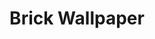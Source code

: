 ---
title: "Brick Wallpaper"
meta_title: "Brick Wallpaper craft"
description: "Craft de Brick Wallpaper"
rank: "s"
draft: false
name: "Brick Wallpaper"
recipe_img: "https://wiki.pokexgames.com/images/4/42/Brick_Wallpaper.png"
level: 105
craft_time: 18000
result: 1
value_npc: 1
ingredients:
  - name: "Drawing Clipboard"
    quantity: 25
    item_img: "https://wiki.pokexgames.com/images/3/36/Drawing_Clipboard.png"
    value_npc: 1
  - name: "Petite Leaves"
    quantity: 24
    item_img: "https://wiki.pokexgames.com/images/e/e4/Petite_Leaves.png"
    value_npc: 1
  - name: "Small Bird Beak"
    quantity: 23
    item_img: "https://wiki.pokexgames.com/images/3/33/Small_Bird_Beak.png"
    value_npc: 1
  - name: "Corrupted Pot Of Lava"
    quantity: 23
    item_img: "https://wiki.pokexgames.com/images/5/5a/Corrupted-Pot-of-Lava.gif"
    value_npc: 1
---